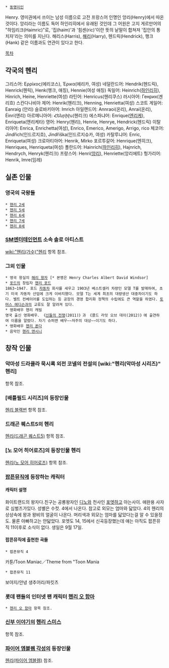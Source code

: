  * [[동명이인]]

Henry.
영미권에서 쓰이는 남성 이름으로 고전 프랑스어 인명인 앙리(Henry)에서 따온것이다. 앙리라는 이름도 독어 하인리히에서 유래된 것인데 그 어원은 고지 게르만어의 "하임리크(Haimric)"로, '집(haim)'과 '힘센(ric)'이란 뜻의 낱말이 합쳐져 '집안의 통치자'라는 의미를 지닌다. 해리스(Harris), [[해리]](Harry), 헨드릭(Hendrick), 행크(Hank) 같은 이름과도 연관이 있다고 한다.

[[목차]]
== 각국의 헨리 ==
그리스어: Ερρίκος(에리코스), Έρικα(에리카, 여성)
네덜란드어: Hendrik(헨드릭), Henrick(헨릭), Henk(헹크, 애칭), Hennie(여성 애칭)
독일어: Heinrich([[하인리히]]), Hinrich, Heine, Henriette(여성)
라틴어: Henricus(헨리쿠스)
러시아어: Генрих(겐리흐)
스칸다나비아 제어: Henrik(헨리크), Henning, Henrietta(여성)
스코트 게일어: Eanraig (안리)
슬로바키아어: Imrich
아일랜드어: Annraoi(온리), Anraí(온리), Éinrí(엔리) 
아르메니아어: Հենրիխ(헨리크)
에스파냐어: Enrique([[엔리케]]), Enriqueta(엔리케타)
영어: Henry(헨리), Henrie, Henrye, Hendrick(헨드릭)
이탈리아어: Enrica, Enrichetta(여성), Enrico, Emerico, Amerigo, Arrigo, rico
체코어: Jindřich(인드르지흐), Jindřiška(인드르지슈카, 여성)
카탈루냐어: Enric, Enriqueta(여성)
크로아티아어: Henrik, Mirko
포르투갈어: Henrique(엔히크), Henriques, Henriqueta(여성)
폴란드어: Hainrich([[하인리히]]), Hajnrich, Hendrych, Henryk(헨리크)
프랑스어: Henri([[앙리]]), Henriette(앙리에트)
헝가리어: Henrik, Imre(임레)

== 실존 인물 ==
=== 영국의 국왕들 ===
 * [[헨리 2세]]
 * [[헨리 5세]]
 * [[헨리 6세]]
 * [[헨리 7세]]
 * [[헨리 8세]] 

=== [[SM엔터테인먼트]] 소속 솔로 아티스트 ===
[[wiki:"헨리(가수)"헨리]] 항목 참조.

=== 그외 인물  ===
 * 영국 왕실의 [[해리 왕자]] [* 본명은 Henry Charles Albert David Windsor]
 * [[포드]]의 창립자 [[헨리 포드]]
 1863~1947. 포드 [[자동차]] 회사를 세우고 1903년 베스트셀러 차량인 모델 T를 발매하여, 초기 미국 자동차 산업에 크게 이바지했다. 모델 T는 세계 최초의 대량생산 대중차이기도 하다. 벨트 컨베이어를 도입하는 등 공장의 경영 합리화 정책의 수립에도 큰 역할을 하였다. [[토머스 에디슨]]과의 교류도 잘 알려져 있다. 
 * 영화배우 헨리 캐빌
 영국 출신 영화배우. 《[[신들의 전쟁]](2011)》과 《콜드 라잇 오브 데이(2012)》에 출연하여 이름을 알렸다. 차기 슈퍼맨 배우~~저주의 대상~~이기도 하다. 
 * 영화배우 [[헨리 폰다]]
 * 음악인 [[헨리 맨시니]]

== 창작 인물 ==
=== 악마성 드라큘라 묵시록 외전 코넬의 전설의 [wiki:"헨리(악마성 시리즈)" 헨리] === 
항목 참조.

=== [배틀필드 시리즈]의 등장인물 ===
[[헨리 블랙번]] 항목 참조.

=== 드래곤 퀘스트5의 헨리 ===
[[헨리(드래곤 퀘스트5)]] 항목 참조.

=== [노 모어 히어로즈]의 등장인물 헨리 === 
[[헨리(노 모어 히어로즈)]] 항목 참조.

=== [[팝픈뮤직]]에 등장하는 캐릭터 ===
==== 캐릭터 설명 ====
화이트랜드의 왕자다.친구는 공룡왕자인 [[디노]]와 천사인 [[포엣]]하고 아는사이. 
애완용 사자로 심벌즈가있다. 성별은 수컷. 4에서 나온다. 참고로 외모는 엄마와 닯았다. 4의 헨리의 상상속에 왕과 왕비의 얼굴이 나온다. 머리색과 외모는 엄마를 닯았다는걸 알 수 있을정도. 물론 아빠하고는 안닯았다.
포엣도 14, 15에서 신곡등장했는데 얘는 아직도 팝픈뮤직 11이후로 소식이 없다.
생일은 9월 17일.

==== 팝픈뮤직에 출현한 곡들 ====
 * 팝픈뮤직 4
카툰/Toon Maniac／Theme from "Toon Mania
 * 팝픈뮤직 11
보야지/안녕 생추어리/파킷츠

=== 롯데 팬들의 인터넷 팬 캐릭터 [[헨리 오 함마]] ===
 * [[헨리 오 함마]] 항목 참조.

=== [[신부 이야기]]의 [[헨리 스미스]] ===
항목 참조.

=== [[파이어 엠블렘 각성]]의 등장인물 ===
[[헨리(파이어 엠블렘)]] 참조.
